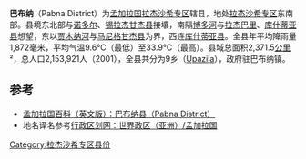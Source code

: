 {{Link style|time=2015-12-11T10:30:55+00:00}}
{{Infobox Bangladesh district
| name                    = 巴布纳县
| native_name             = পাবনা জেলা
| image_skyline           =
| image_alt               =
| image_caption           =
| image_map               =Bangladesh Pabna District.png
| nickname                =
| motto                   =
| latd  = |latm  = |lats  = |latNS  = 
| longd = |longm = |longs = |longEW = 
| coordinates_type        =
| coordinates_display     = inline,title
| coordinates_footnotes   =
| division_name           = [[拉傑沙希專區|拉杰沙希专区]]
| established_title       =
| established_date        =
| seat_type               =
| seat                    =
| leader_party            = [[Awami_League|Awami League]]
| leader_title            =
| leader_name             =
| leader_title1           =
| leader_name1            =
| area_footnotes          =
| area_total_km2          = 2371.50
| area_note               = flood plain and marsh land
| elevation_footnotes     =
| elevation_m             = 8
| population_footnotes    =
| population_total        = 2153921
| population_as_of        = 2001
| population_rank         =
| population_demonym      = [[Bangalee|Bangalee]]
| population_note         =
| literacy_rate           = 38.47%
| postal_code             = 6600-6661
| coast_km                =
| website                 = [https://web.archive.org/web/20130521165022/http://www.dcpabna.gov.bd/]
| footnotes               =
}}
'''巴布纳'''（Pabna District）为[[孟加拉国|孟加拉国]][[拉傑沙希專區|拉杰沙希专区]]辖县，地处[[拉傑沙希專區|拉杰沙希专区]]东南部。县境东北部与[[诺多尔县|诺多尔]]、[[锡拉杰甘杰县|锡拉杰甘杰县]]接壤，南隔[[博多河|博多河]]与[[拉杰巴里县|拉杰巴里]]、[[库什蒂亚县|库什蒂亚县]]想望，东以[[贾木纳河|贾木纳河]]与[[马尼格甘杰县|马尼格甘杰县]]为界，西连[[库什蒂亚县|库什蒂亚县]]。全县年平均降雨量1,872毫米，平均气温9.6°C（最低）至33.9°C（最高）。县域总面积2,371.5[[平方千米|公里]]²，总人口2,153,921人（2001），全县共分为9乡（[[:en:Upazilas_of_Bangladesh|Upazila]]），政府驻巴布纳镇。

== 参考 ==
* [https://web.archive.org/web/20120211031458/http://www.banglapedia.org/httpdocs/HT/P_0002.HTM 孟加拉国百科（英文版）：巴布纳县（Pabna District）]
* 地名译名参考[http://www.xzqh.org/old/waiguo/asia/1021.htm 行政区划网：世界政区（亚洲）/孟加拉国] {{Wayback|url=http://www.xzqh.org/old/waiguo/asia/1021.htm |date=20120217212028 }}

[[Category:拉杰沙希专区县份|Category:拉杰沙希专区县份]]

{{孟加拉国行政区划}}
{{巴布納縣行政區劃}}